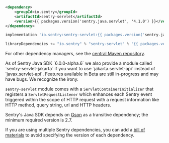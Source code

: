 ```xml {tabTitle:Maven}
<dependency>
    <groupId>io.sentry</groupId>
    <artifactId>sentry-servlet</artifactId>
    <version>{{ packages.version('sentry.java.servlet', '4.1.0') }}</version>
</dependency>
```

```groovy {tabTitle:Gradle}
implementation 'io.sentry:sentry-servlet:{{ packages.version('sentry.java.servlet', '4.1.0') }}'
```

```scala {tabTitle: SBT}
libraryDependencies += "io.sentry" % "sentry-servlet" % "{{ packages.version('sentry.java.servlet', '4.1.0') }}"
```

For other dependency managers, see the [central Maven repository](https://search.maven.org/artifact/io.sentry/sentry-servlet).

<Note>
As of Sentry Java SDK `6.0.0-alpha.6` we also provide a module called `sentry-servlet-jakarta` if you want to use `jakarta.servlet-api` instead of `javax.servlet-api`. Features available in Beta are still in-progress and may have bugs. We recognize the irony.
</Note>

`sentry-servlet` module comes with a `ServletContainerInitializer` that registers a `ServletRequestListener` which enhances each Sentry event triggered within the scope of HTTP request with a request information like HTTP method, query string, url and HTTP headers.

<Note>

Sentry's Java SDK depends on [Gson](https://github.com/google/gson) as a transitive dependency; the minimum required version is 2.7.

If you are using multiple Sentry dependencies, you can add a [bill of materials](/platforms/java/configuration/bill-of-materials) to avoid specifying the version of each dependency.

</Note>
